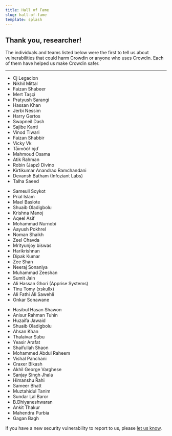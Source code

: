 ```yaml
---
title: Hall of Fame
slug: hall-of-fame
template: splash
---
```


## Thank you, researcher!

The individuals and teams listed below were the first to tell us about vulnerabilities that could harm Crowdin or anyone who uses Crowdin. 
Each of them have helped us make Crowdin safer.

<hr>

<div class="container-fluid">
<div class="row">
  <div class="col-sm-4">
    <ul class="list-unstyled">
      <li>Cj Legacion</li>
      <li>Nikhil Mittal</li>
      <li>Faizan Shabeer</li>
      <li>Mert Taşçi</li>
      <li>Pratyush Sarangi </li>
      <li>Hassan Khan</li>
      <li>Jerbi Nessim</li>
      <li>Harry Gertos</li>
      <li>Swapneil Dash</li>
      <li>Sajibe Kanti</li>
      <li>Vinod Tiwari</li>
      <li>Faizan Shabbir</li>
      <li>Vicky Vk</li>
      <li>Tåīmôóř bįď</li>
      <li>Mahmoud Osama</li>
      <li>Atik Rahman</li>
      <li>Robin (Japz) Divino</li>
      <li>Kirtikumar Anandrao Ramchandani</li>
      <li>Devansh Batham (Infoziant Labs)</li>
      <li>Talha Saeed</li>      
    </ul>
  </div>
  <div class="col-sm-4">
    <ul class="list-unstyled">
      <li>Sameull Soykot</li>
      <li>Prial Islam</li>
      <li>Mael Baslote</li>
      <li>Shuaib Oladigbolu</li>
      <li>Krishna Manoj</li>
      <li>Aqeel Asif</li>
      <li>Mohammad Nurnobi</li>
      <li>Aayush Pokhrel</li>
      <li>Noman Shaikh</li>
      <li>Zeel Chavda</li>
      <li>Mrityunjoy biswas</li>
      <li>Harikrishnan</li>
      <li>Dipak Kumar</li>
      <li>Zee Shan</li>
      <li>Neeraj Sonaniya</li>
      <li>Muhammad Zeeshan</li>
      <li>Sumit Jain</li>
      <li>Ali Hassan Ghori (Apprise Systems)</li>
      <li>Tinu Tomy (xskullx)</li>  
      <li>Ali Fathi Ali Sawehli</li>
      <li>Onkar Sonawane</li>
    </ul>
  </div>
  <div class="col-sm-4">
    <ul class="list-unstyled">
      <li>Hasibul Hasan Shawon</li>
      <li>Anisur Rahman Tuhin</li>
      <li>Huzaifa Jawaid</li>
      <li>Shuaib Oladigbolu</li>
      <li>Ahsan Khan</li>
      <li>Thalaivar Subu</li>
      <li>Yeasir Arafat</li>
      <li>Shaifullah Shaon</li>
      <li>Mohammed Abdul Raheem</li>
      <li>Vishal Panchani</li>
      <li>Craxer Bikash</li>
      <li>Akhil George Varghese</li>
      <li>Sanjay Singh Jhala</li>
      <li>Himanshu Rahi</li>
      <li>Sameer Bhatt</li>
      <li>Muztahidul Tanim</li>
      <li>Sundar Lal Baror</li>
      <li>B.Dhiyaneshwaran</li>
      <li>Ankit Thakur</li>
      <li>Mahendra Purbia</li>
      <li>Gagan Bagh</li>
    </ul>
  </div>
</div>
</div>

</hr>

If you have a new security vulnerability to report to us, please [let us know](https://crowdin.com/contacts).
